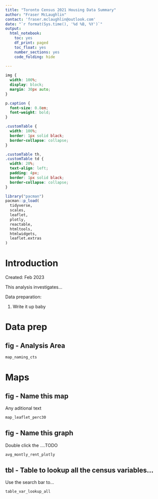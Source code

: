 ```yaml
---
title: "Toronto Census 2021 Housing Data Summary"
author: "Fraser McLaughlin"
contact: 'fraser.mclaughlin@outlook.com'
date: "`r format(Sys.time(), '%d %B, %Y')`"
output:
  html_notebook:
    toc: yes
    df_print: paged
    toc_float: yes
    number_sections: yes
    code_folding: hide
    
---
```


```css
img {
  width: 100%;
  display: block;
  margin: 30px auto;
}

p.caption {
  font-size: 0.8em;
  font-weight: bold;
}

.customTable {
  width: 100%;
  border: 1px solid black;
  border-collapse: collapse;
}

.customTable th,
.customTable td {
  width: 20%;
  text-align: left;
  padding: 4px;
  border: 1px solid black;
  border-collapse: collapse;
}
```

```r
library("pacman")
pacman::p_load(
  tidyverse,
  scales,
  leaflet,
  plotly,
  reactable,
  htmltools,
  htmlwidgets,
  leaflet.extras
)

```


# Introduction

Created: Feb 2023

This analysis investigates...

Data preparation:

1) Write it up baby


# Data prep

## fig - Analysis Area

```r
map_naming_cts
```


# Maps
## fig - Name this map
Any aditional text
```r
map_leaflet_perc30
```

## fig - Name this graph
Double click the ....TODO 
```r
avg_montly_rent_plotly
```

## tbl - Table to lookup all the census variables...
Use the search bar to...
```r
table_var_lookup_all
```


